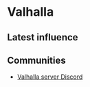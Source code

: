 # Valhalla

## Latest influence


<AeternumMap name="Valhalla" />

## Communities

* [Valhalla server Discord](https://discord.gg/nw-valhalla)

